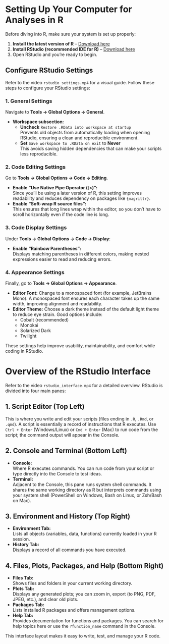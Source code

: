 # Setting Up Your Computer for Analyses in R

Before diving into R, make sure your system is set up properly:

1. **Install the latest version of R** – [Download here](https://cran.r-project.org/)
2. **Install RStudio (recommended IDE for R)** – [Download here](https://posit.co/download/rstudio-desktop/)
3. Open RStudio and you’re ready to begin.

## Configure RStudio Settings

Refer to the video `rstudio_settings.mp4` for a visual guide. Follow these steps to configure your RStudio settings:

### 1. General Settings

Navigate to **Tools → Global Options → General**.

- **Workspace subsection:**
  - **Uncheck** `Restore .RData into workspace at startup`  
    Prevents old objects from automatically loading when opening RStudio, ensuring a clean and reproducible environment.
  - **Set** `Save workspace to .RData on exit` to **Never**  
    This avoids saving hidden dependencies that can make your scripts less reproducible.

### 2. Code Editing Settings

Go to **Tools → Global Options → Code → Editing**.

- **Enable "Use Native Pipe Operator (`|>`)":**  
  Since you’ll be using a later version of R, this setting improves readability and reduces dependency on packages like `{magrittr}`.
- **Enable "Soft-wrap R source files":**  
  This ensures that long lines wrap within the editor, so you don’t have to scroll horizontally even if the code line is long.

### 3. Code Display Settings

Under **Tools → Global Options → Code → Display**:

- **Enable "Rainbow Parentheses":**  
  Displays matching parentheses in different colors, making nested expressions easier to read and reducing errors.

### 4. Appearance Settings

Finally, go to **Tools → Global Options → Appearance**.

- **Editor Font:** Change to a monospaced font (for example, JetBrains Mono). A monospaced font ensures each character takes up the same width, improving alignment and readability.
- **Editor Theme:** Choose a dark theme instead of the default light theme to reduce eye strain. Good options include:
  - Cobalt (recommended)
  - Monokai
  - Solarized Dark
  - Twilight

These settings help improve usability, maintainability, and comfort while coding in RStudio.

# Overview of the RStudio Interface

Refer to the video `rstudio_interface.mp4` for a detailed overview. RStudio is divided into four main panes:

## 1. Script Editor (Top Left)

This is where you write and edit your scripts (files ending in `.R`, `.Rmd`, or `.qmd`). A script is essentially a record of instructions that R executes. Use `Ctrl + Enter` (Windows/Linux) or `Cmd + Enter` (Mac) to run code from the script; the command output will appear in the Console.

## 2. Console and Terminal (Bottom Left)

- **Console:**  
  Where R executes commands. You can run code from your script or type directly into the Console to test ideas.
- **Terminal:**  
  Adjacent to the Console, this pane runs system shell commands. It shares the same working directory as R but interprets commands using your system shell (PowerShell on Windows, Bash on Linux, or Zsh/Bash on Mac).

## 3. Environment and History (Top Right)

- **Environment Tab:**  
  Lists all objects (variables, data, functions) currently loaded in your R session.
- **History Tab:**  
  Displays a record of all commands you have executed.

## 4. Files, Plots, Packages, and Help (Bottom Right)

- **Files Tab:**  
  Shows files and folders in your current working directory.
- **Plots Tab:**  
  Displays any generated plots; you can zoom in, export (to PNG, PDF, JPEG, etc.), and clear old plots.
- **Packages Tab:**  
  Lists installed R packages and offers management options.
- **Help Tab:**  
  Provides documentation for functions and packages. You can search for help topics here or use the `?function_name` command in the Console.

This interface layout makes it easy to write, test, and manage your R code.
